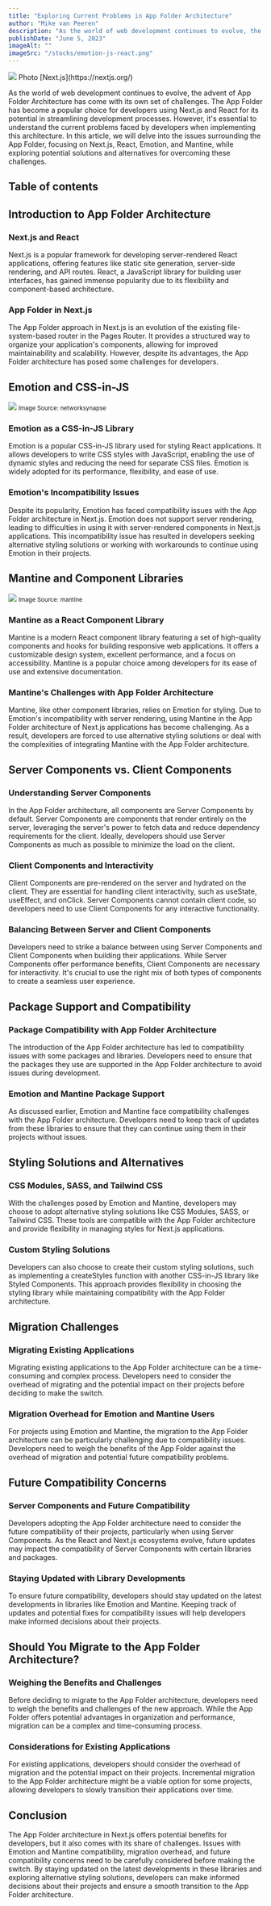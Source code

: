 ```yaml
---
title: "Exploring Current Problems in App Folder Architecture"
author: "Mike van Peeren"
description: "As the world of web development continues to evolve, the advent of App Folder Architecture has come with its own set of challenges. The App Folder has become a popular choice for developers using Next.js and React for its potential in streamlining development processes."
publishDate: "June 5, 2023"
imageAlt: ""
imageSrc: "/stocks/emotion-js-react.png"
---
```



<figcaption>
  <img className="mb-0" src="/stocks/terminology-component-tree.png" />
  Photo [Next.js](https://nextjs.org/)
</figcaption>

As the world of web development continues to evolve, the advent of App Folder Architecture has come with its own set of challenges. The App Folder has become a popular choice for developers using Next.js and React for its potential in streamlining development processes. However, it's essential to understand the current problems faced by developers when implementing this architecture. In this article, we will delve into the issues surrounding the App Folder, focusing on Next.js, React, Emotion, and Mantine, while exploring potential solutions and alternatives for overcoming these challenges.

## Table of contents

## Introduction to App Folder Architecture

### Next.js and React

Next.js is a popular framework for developing server-rendered React applications, offering features like static site generation, server-side rendering, and API routes. React, a JavaScript library for building user interfaces, has gained immense popularity due to its flexibility and component-based architecture.

### App Folder in Next.js

The App Folder approach in Next.js is an evolution of the existing file-system-based router in the Pages Router. It provides a structured way to organize your application's components, allowing for improved maintainability and scalability. However, despite its advantages, the App Folder architecture has posed some challenges for developers.

## Emotion and CSS-in-JS

<img src="/stocks/emotion-js-react.png" />
<small>Image Source: networksynapse</small>

### Emotion as a CSS-in-JS Library

Emotion is a popular CSS-in-JS library used for styling React applications. It allows developers to write CSS styles with JavaScript, enabling the use of dynamic styles and reducing the need for separate CSS files. Emotion is widely adopted for its performance, flexibility, and ease of use.

### Emotion's Incompatibility Issues

Despite its popularity, Emotion has faced compatibility issues with the App Folder architecture in Next.js. Emotion does not support server rendering, leading to difficulties in using it with server-rendered components in Next.js applications. This incompatibility issue has resulted in developers seeking alternative styling solutions or working with workarounds to continue using Emotion in their projects.

## Mantine and Component Libraries

<img src="/stocks/mantine.png" />
<small>Image Source: mantine</small>

### Mantine as a React Component Library

Mantine is a modern React component library featuring a set of high-quality components and hooks for building responsive web applications. It offers a customizable design system, excellent performance, and a focus on accessibility. Mantine is a popular choice among developers for its ease of use and extensive documentation.

### Mantine's Challenges with App Folder Architecture

Mantine, like other component libraries, relies on Emotion for styling. Due to Emotion's incompatibility with server rendering, using Mantine in the App Folder architecture of Next.js applications has become challenging. As a result, developers are forced to use alternative styling solutions or deal with the complexities of integrating Mantine with the App Folder architecture.

## Server Components vs. Client Components

### Understanding Server Components

In the App Folder architecture, all components are Server Components by default. Server Components are components that render entirely on the server, leveraging the server's power to fetch data and reduce dependency requirements for the client. Ideally, developers should use Server Components as much as possible to minimize the load on the client.

### Client Components and Interactivity

Client Components are pre-rendered on the server and hydrated on the client. They are essential for handling client interactivity, such as useState, useEffect, and onClick. Server Components cannot contain client code, so developers need to use Client Components for any interactive functionality.

### Balancing Between Server and Client Components

Developers need to strike a balance between using Server Components and Client Components when building their applications. While Server Components offer performance benefits, Client Components are necessary for interactivity. It's crucial to use the right mix of both types of components to create a seamless user experience.

## Package Support and Compatibility

### Package Compatibility with App Folder Architecture

The introduction of the App Folder architecture has led to compatibility issues with some packages and libraries. Developers need to ensure that the packages they use are supported in the App Folder architecture to avoid issues during development.

### Emotion and Mantine Package Support

As discussed earlier, Emotion and Mantine face compatibility challenges with the App Folder architecture. Developers need to keep track of updates from these libraries to ensure that they can continue using them in their projects without issues.

## Styling Solutions and Alternatives

### CSS Modules, SASS, and Tailwind CSS

With the challenges posed by Emotion and Mantine, developers may choose to adopt alternative styling solutions like CSS Modules, SASS, or Tailwind CSS. These tools are compatible with the App Folder architecture and provide flexibility in managing styles for Next.js applications.

### Custom Styling Solutions

Developers can also choose to create their custom styling solutions, such as implementing a createStyles function with another CSS-in-JS library like Styled Components. This approach provides flexibility in choosing the styling library while maintaining compatibility with the App Folder architecture.

## Migration Challenges

### Migrating Existing Applications

Migrating existing applications to the App Folder architecture can be a time-consuming and complex process. Developers need to consider the overhead of migrating and the potential impact on their projects before deciding to make the switch.

### Migration Overhead for Emotion and Mantine Users

For projects using Emotion and Mantine, the migration to the App Folder architecture can be particularly challenging due to compatibility issues. Developers need to weigh the benefits of the App Folder against the overhead of migration and potential future compatibility problems.

## Future Compatibility Concerns

### Server Components and Future Compatibility

Developers adopting the App Folder architecture need to consider the future compatibility of their projects, particularly when using Server Components. As the React and Next.js ecosystems evolve, future updates may impact the compatibility of Server Components with certain libraries and packages.

### Staying Updated with Library Developments

To ensure future compatibility, developers should stay updated on the latest developments in libraries like Emotion and Mantine. Keeping track of updates and potential fixes for compatibility issues will help developers make informed decisions about their projects.

## Should You Migrate to the App Folder Architecture?

### Weighing the Benefits and Challenges

Before deciding to migrate to the App Folder architecture, developers need to weigh the benefits and challenges of the new approach. While the App Folder offers potential advantages in organization and performance, migration can be a complex and time-consuming process.

### Considerations for Existing Applications

For existing applications, developers should consider the overhead of migration and the potential impact on their projects. Incremental migration to the App Folder architecture might be a viable option for some projects, allowing developers to slowly transition their applications over time.

## Conclusion

The App Folder architecture in Next.js offers potential benefits for developers, but it also comes with its share of challenges. Issues with Emotion and Mantine compatibility, migration overhead, and future compatibility concerns need to be carefully considered before making the switch. By staying updated on the latest developments in these libraries and exploring alternative styling solutions, developers can make informed decisions about their projects and ensure a smooth transition to the App Folder architecture.

